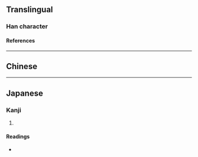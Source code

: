 {{character info/new}}
==Translingual==

===Han character===
{{Han char|rn=9|rad=人|as=07|sn=9|four=26227|canj=OWKS|ids=⿰亻男}}

====References====
{{Han ref|kx=0103.280|dkj=00655|dj=0219.070|hdz=10162.020|uh=4FBD}}

----

==Chinese==
{{zh-see|男|v}}

----

==Japanese==

===Kanji===
{{ja-kanji|grade=|rs=人07}}

# {{rfdef|ja|sort=人07}}

====Readings====
* {{ja-readings|on=[[だん]] (dan), [[なん]] (nan)|kun=[[おとこ]] (otoko)}}